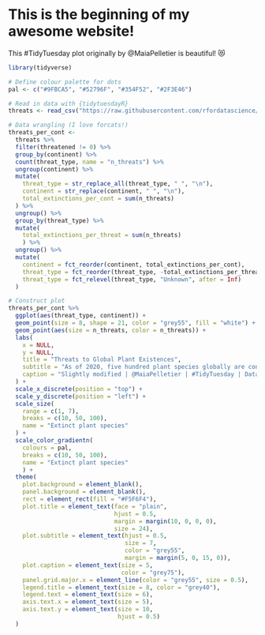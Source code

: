 # This is the beginning of my awesome website! 

This #TidyTuesday plot originally by @MaiaPelletier is beautiful! 😻

```r
library(tidyverse)
```

```r
# Define colour palette for dots
pal <- c("#9FBCA5", "#52796F", "#354F52", "#2F3E46")

# Read in data with {tidytuesdayR}
threats <- read_csv("https://raw.githubusercontent.com/rfordatascience/tidytuesday/master/data/2020/2020-08-18/threats.csv")

# Data wrangling (I love forcats!)
threats_per_cont <- 
  threats %>% 
  filter(threatened != 0) %>% 
  group_by(continent) %>% 
  count(threat_type, name = "n_threats") %>% 
  ungroup(continent) %>%
  mutate(
    threat_type = str_replace_all(threat_type, " ", "\n"),
    continent = str_replace(continent, " ", "\n"),
    total_extinctions_per_cont = sum(n_threats)
  ) %>% 
  ungroup() %>% 
  group_by(threat_type) %>% 
  mutate(
    total_extinctions_per_threat = sum(n_threats)
    ) %>% 
  ungroup() %>% 
  mutate(
    continent = fct_reorder(continent, total_extinctions_per_cont),
    threat_type = fct_reorder(threat_type, -total_extinctions_per_threat),
    threat_type = fct_relevel(threat_type, "Unknown", after = Inf)
  )
```



```r
# Construct plot
threats_per_cont %>% 
  ggplot(aes(threat_type, continent)) +
  geom_point(size = 8, shape = 21, color = "grey55", fill = "white") +
  geom_point(aes(size = n_threats, color = n_threats)) +
  labs(
    x = NULL,
    y = NULL,
    title = "Threats to Global Plant Existences",
    subtitle = "As of 2020, five hundred plant species globally are considered extinct. 19.6% of those were endemic to Madagascar (Africa).\nAfrica is faced with significant and mounting threats resulting from activities including logging, fuelwood collection, and deforestation for agriculture and mining.\nThe ongoing negative effects on biodiversity are projected to be compounded further by climate change by the end of this century.",
    caption = "Slightly modified | @MaiaPelletier | #TidyTuesday | Data: IUCN Red list of Threatened Species (Version 2020-1)"
  ) +
  scale_x_discrete(position = "top") +
  scale_y_discrete(position = "left") +
  scale_size(
    range = c(1, 7), 
    breaks = c(10, 50, 100),
    name = "Extinct plant species"
  ) +
  scale_color_gradientn(
    colours = pal,
    breaks = c(10, 50, 100),
    name = "Extinct plant species"
    ) +
  theme(
    plot.background = element_blank(),
    panel.background = element_blank(),
    rect = element_rect(fill = "#F5F6F4"),
    plot.title = element_text(face = "plain",
                              hjust = 0.5,
                              margin = margin(10, 0, 0, 0),
                              size = 24),
    plot.subtitle = element_text(hjust = 0.5,
                                 size = 7,
                                 color = "grey55",
                                 margin = margin(5, 0, 15, 0)),
    plot.caption = element_text(size = 5,
                                color = "grey75"),
    panel.grid.major.x = element_line(color = "grey55", size = 0.5),
    legend.title = element_text(size = 8, color = "grey40"),
    legend.text = element_text(size = 6),
    axis.text.x = element_text(size = 5),
    axis.text.y = element_text(size = 10, 
                               hjust = 0.5)
  )
```

